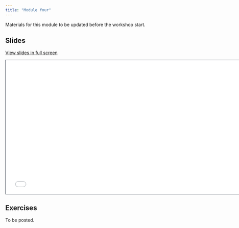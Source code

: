 ```yaml
---
title: "Module four"
---
```


::: callout-note
Materials for this module to be updated before the workshop start.
:::

## Slides

[View slides in full screen](4-module-four.html)

```{=html}
<iframe class="slide-deck" src="4-module-four.html" height="420" width="747" style="border: 1px solid #2e3846;"></iframe>
```
## Exercises

To be posted.
